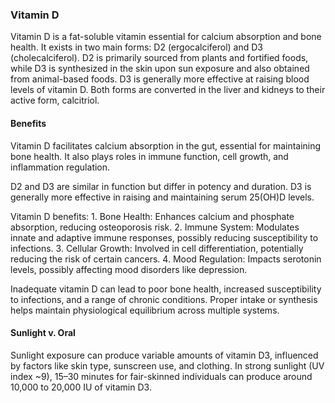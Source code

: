 ### Vitamin D

Vitamin D is a fat-soluble vitamin essential for calcium absorption and bone health. It exists in two main forms: D2 (ergocalciferol) and D3 (cholecalciferol). D2 is primarily sourced from plants and fortified foods, while D3 is synthesized in the skin upon sun exposure and also obtained from animal-based foods. D3 is generally more effective at raising blood levels of vitamin D. Both forms are converted in the liver and kidneys to their active form, calcitriol.

#### **Benefits**

Vitamin D facilitates calcium absorption in the gut, essential for maintaining bone health. It also plays roles in immune function, cell growth, and inflammation regulation.

D2 and D3 are similar in function but differ in potency and duration. D3 is generally more effective in raising and maintaining serum 25(OH)D levels.

Vitamin D benefits:
1. Bone Health: Enhances calcium and phosphate absorption, reducing osteoporosis risk.
2. Immune System: Modulates innate and adaptive immune responses, possibly reducing susceptibility to infections.
3. Cellular Growth: Involved in cell differentiation, potentially reducing the risk of certain cancers.
4. Mood Regulation: Impacts serotonin levels, possibly affecting mood disorders like depression.

Inadequate vitamin D can lead to poor bone health, increased susceptibility to infections, and a range of chronic conditions. Proper intake or synthesis helps maintain physiological equilibrium across multiple systems.

#### **Sunlight v. Oral**

Sunlight exposure can produce variable amounts of vitamin D3, influenced by factors like skin type, sunscreen use, and clothing. In strong sunlight (UV index ~9), 15–30 minutes for fair-skinned individuals can produce around 10,000 to 20,000 IU of vitamin D3. 